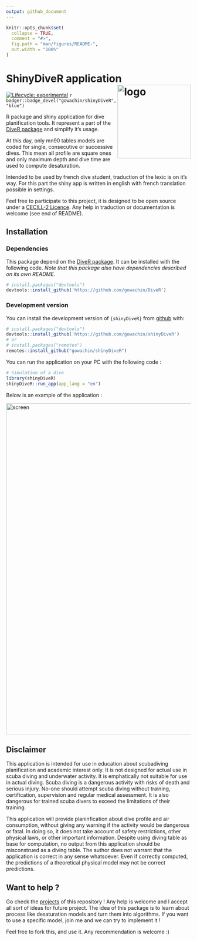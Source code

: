 ```yaml
---
output: github_document
---
```


<!-- README.md is generated from README.Rmd. Please edit that file -->

```r
knitr::opts_chunk$set(
  collapse = TRUE,
  comment = "#>",
  fig.path = "man/figures/README-",
  out.width = "100%"
)
```

# ShinyDiveR application <img src="https://raw.githubusercontent.com/gowachin/DiveR/master/inst/images/DiveR_hex.png" alt="logo" align="right" height=200px/>

<!-- badges: start -->

[![Lifecycle: experimental](https://img.shields.io/badge/lifecycle-experimental-orange.svg)](https://www.tidyverse.org/lifecycle/#experimental)
`r badger::badge_devel("gowachin/shinyDiveR", "blue")`
<!-- [![R build status](https://github.com/gowachin/shinyDiveR/workflows/R-CMD-check/badge.svg)](https://github.com/gowachin/shinyDiveR/actions) -->

<!-- badges: end -->

R package and shiny application for dive planification tools. It represent a part of the [DiveR package](https://github.com/gowachin/DiveR) and simplify it's usage.

At this day, only mn90 tables models are coded for single, consecutive or successive dives. This mean all profile are square ones and only maximum depth and dive time are used to compute desaturation.

Intended to be used by french dive student, traduction of the lexic is on it's way. For this part the shiny app is written in english with french translation possible in settings.

Feel free to participate to this project, it is designed to be open source under a [CECILL-2 Licence](https://github.com/gowachin/DiveR/blob/master/LICENCE-CECILL-2.1.txt). Any help in traduction or documentation is welcome (see end of README).


## Installation

### Dependencies

This package depend on the [DiveR package](https://github.com/gowachin/DiveR). It can be installed with the following code. *Note that this package also have dependencies described on its own README.*

```r
# install.packages("devtools")
devtools::install_github('https://github.com/gowachin/DiveR')
```

### Development version

You can install the development version of `{shinyDiveR}` from [github](https://github.com/gowachin/shinyDiveR) with:

```r
# install.packages("devtools")
devtools::install_github('https://github.com/gowachin/shinyDiveR')
# or 
# install.packages("remotes")
remotes::install_github("gowachin/shinyDiveR")
```

You can run the application on your PC with the following code :

```r
# Simulation of a dive
library(shinyDiveR)
shinyDiveR::run_app(app_lang = "en")
```

Below is an example of the application :

<img src="https://raw.githubusercontent.com/gowachin/shinyDiveR/golem/inst/images/shinyDiveR.png" alt="screen" height=900px/>

<!-- You can install the released version of shinyDiveR from [CRAN](https://CRAN.R-project.org) with:

``` r
install.packages("shinyDiveR")
```

 -->

## Disclaimer 
This application is intended for use in education about scubadiving planification and academic interest only. It is not designed for actual use in scuba diving and underwater activity. It is emphatically not suitable for use in actual diving. Scuba diving is a dangerous activity with risks of death and serious injury. No-one should attempt scuba diving without training, certification, supervision and regular medical assessment. It is also dangerous for trained scuba divers to exceed the limitations of their training. 

This application will provide planinfication about dive profile and air consumption, without giving any warning if the activity would be dangerous or fatal. In doing so, it does not take account of safety restrictions, other physical laws, or other important information. 
Despite using diving table as base for computation, no output from this application should be misconstrued as a diving table. The author does not warrant that the application is correct in any sense whatsoever. Even if correctly computed, the predictions of a theoretical physical model may not be correct predictions.


## Want to help ?


Go check the [projects](https://github.com/gowachin/shinyDiveR/projects) of this repository ! Any help is welcome and I accept all sort of ideas for future project. The idea of this package is to learn about process like desaturation models and turn them into algorithms. If you want to use a specific model, join me and we can try to implement it !

Feel free to fork this, and use it. Any recommendation is welcome :)

